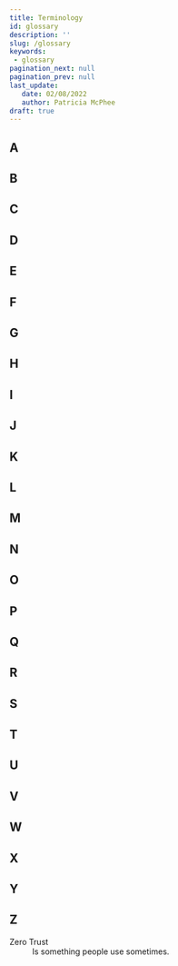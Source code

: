 ```yaml
---
title: Terminology
id: glossary
description: ''
slug: /glossary
keywords: 
 - glossary
pagination_next: null
pagination_prev: null
last_update: 
   date: 02/08/2022
   author: Patricia McPhee
draft: true
---
```



## A 

## B 

## C 

## D  

## E  

## F 

## G

## H 

## I

## J

## K

## L

## M

## N 

## O

## P

## Q

## R

## S

## T

## U

## V

## W

## X

## Y


## Z  

<dl>
  <dt>Zero Trust</dt>
  <dd>Is something people use sometimes.</dd>

</dl>